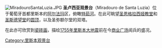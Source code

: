 [[File:MiradouroSantaLuzia.JPG|thumb]]
'''圣卢西亚观景台'''（Miradouro de Santa Luzia）位于葡萄牙首都里斯本的[[阿尔法玛|阿尔法玛]]区，俯瞰[[特茹河|特茹河]]。在此可眺望[[国家先贤祠_(里斯本)|圣恩格拉西娅教堂]]和[[圣斯德望堂_(里斯本)|圣斯德望堂]]的[[圆顶|圆顶]]，以及圣弥额尔堂的双塔。 

在此亦可欣赏到[[瓷砖画|瓷砖画]]，描绘[[1755年里斯本大地震|1755年里斯本大地震]]前在今[[商业广场|商业广场]]阅兵的盛况。

[[Category:里斯本观景台|Category:里斯本观景台]]